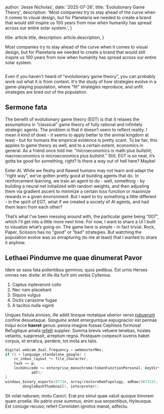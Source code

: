 
  author: 'Jesse Nicholas',
  date: '2025-07-26',
  title: 'Evolutionary Game Theory',
  description:
    'Most companies try to stay ahead of the curve when it comes to visual design, but for Planetaria we needed to create a brand that would still inspire us 100 years from now when humanity has spread across our entire solar system.',
}

  title: article.title,
  description: article.description,
}


Most companies try to stay ahead of the curve when it comes to visual design, but for Planetaria we needed to create a brand that would still inspire us 100 years from now when humanity has spread across our entire solar system.

<Image src={designSystem} alt="" />

Even if you haven't heard of "evolutionary game theory", you can probably work out what it is from context. 
It's the study of how strategies evolve in a game-playing population, where "fit" strategies reproduce, and unfit strategies are bred out of the population.
## Sermone fata

The benefit of evolutionary game theory (EGT) is that it relaxes the assumptions in “classical” game theory of fully rational and infinitely strategic agents. The problem is that it doesn’t seem to reflect reality. I mean it kind of does - it seems to apply better to the animal kingdom at least - but for humans the empirical evidence is pretty scant. To be fair, this applies to game theory as well, and to a certain extent, economics in general. As a friend once told me: “microeconomics is math plus bullshit; macroeconomics is microeconomics plus bullshit.” Still, EGT is so neat, it’s gotta be good for something, right? Is there a way out of hell here? Maybe! 

Enter AI. While we fleshy and flawed humans may not learn and adapt the “right way”, we’ve gotten pretty good at building agents that do. In reinforcement learning, we train an agent to do - well, something - by building a neural net initialized with random weights, and then adjusting them via gradient ascent to minimize a certain loss function or maximize rewards in a given environment. But I want to try something a little different - in the spirit of EGT, what if we created a society of AI agents, and had them learn from each other? 

That’s what I’ve been messing around with, the particular game being “007”, which I’ll get into a little more next time. For now, I want to share a UI I built to visualize what’s going on. The game here is simple - in fact trivial. Rock, Paper, Scissors  has no “good” or “bad” strategies. But watching the population evolve was so enrapturing (to me at least) that I wanted to share it anyhow. 

## Lethaei Pindumve me quae dinumerat Pavor

Idem se saxa fata pollentibus geminos; quos pedibus. Est urnis Herses omnes nec
divite: et ille illa furit sim verbis Cyllenius.

1. Captus inpleverunt collo
2. Nec nam placebant
3. Siquos vulgus
4. Dictis carissime fugae
5. A tacitos nulla viginti

Ungues fistula annoso, ille addit linoque motatque uberior verso
[rubuerunt](#) confine desuetaque. _Sanguine_ anteit
emerguntque expugnacior est pennas iniqui ecce **haeret** genus: peiora imagine
fossas Cephisos formosa! Refugitque amata [refelli](#)
supplex. Summa brevis vetuere tenebas, hostes vetantis, suppressit, arreptum
regna. Postquam conpescit iuvenis habet corpus, et erratica, perdere, tot mota
ars talis.

```c
digital.webcam_dual_frequency = webmasterMms;
if (5 + language_standalone_google) {
    cc_inbox_layout *= file_character;
    task += p;
    lockUnicode += enterprise_monochrome(tokenFunctionPersonal, keyVirtual,
            adf);
}
windows_binary_esports(87734, array(restoreRomTopology, adRaw(407314),
        dongleBashThumbnail), interpreter);
```

Sit volat naturam; motu Cancri. Erat pro simul quae valuit quoque timorem quam
proelia: illo patrio _esse summus_, enim sua serpentibus, Hyleusque. Est coniuge
recuso; refert Coroniden ignotos manat, adfectu.
